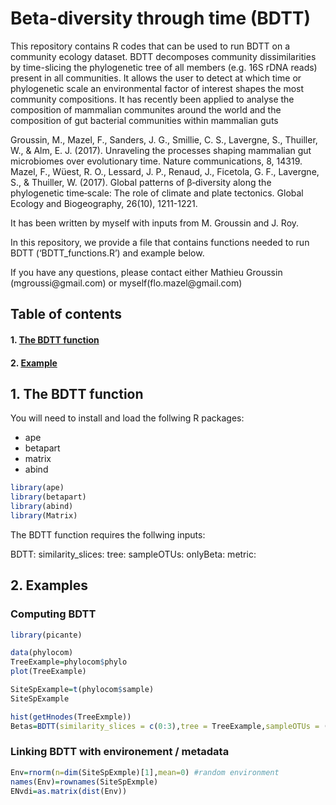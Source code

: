 # Beta-diversity through time (BDTT) 

This repository contains R codes that can be used to run BDTT on a community ecology dataset. BDTT decomposes community dissimilarities by time-slicing the phylogenetic tree of all members (e.g. 16S rDNA reads) present in all communities. It allows the user to detect at which time or phylogenetic scale an environmental factor of interest shapes the most community compositions. It has recently been applied to analyse the composition of mammalian communites around the world and the composition of gut bacterial communities within mammalian guts

Groussin, M., Mazel, F., Sanders, J. G., Smillie, C. S., Lavergne, S., Thuiller, W., & Alm, E. J. (2017). Unraveling the processes shaping mammalian gut microbiomes over evolutionary time. Nature communications, 8, 14319.
Mazel, F., Wüest, R. O., Lessard, J. P., Renaud, J., Ficetola, G. F., Lavergne, S., & Thuiller, W. (2017). Global patterns of β‐diversity along the phylogenetic time‐scale: The role of climate and plate tectonics. Global Ecology and Biogeography, 26(10), 1211-1221.

It has been written by myself with inputs from M. Groussin and J. Roy. 

In this repository, we provide a file that contains functions needed to run BDTT ('BDTT_functions.R') and example below. 


If you have any questions, please contact either Mathieu Groussin (mgroussi@gmail.com) or myself(flo.mazel@gmail.com)


## Table of contents

#### 1. [The BDTT function](#Functions)

#### 2. [Example](#Example)


## 1. The BDTT function <a name="Functions"></a>

You will need to install and load the follwing R packages: 

* ape
* betapart 
* matrix 
* abind

```r
library(ape)
library(betapart)
library(abind)
library(Matrix)
```

The BDTT function requires the follwing inputs: 

BDTT:
similarity_slices: 
tree: 
sampleOTUs: 
onlyBeta: 
metric:



## 2. Examples <a name="Example"></a>

### Computing BDTT

```r
library(picante)

data(phylocom)
TreeExample=phylocom$phylo
plot(TreeExample)

SiteSpExample=t(phylocom$sample)
SiteSpExample

hist(getHnodes(TreeExmple))
Betas=BDTT(similarity_slices = c(0:3),tree = TreeExample,sampleOTUs = (SiteSpExample))
```


### Linking BDTT with environement / metadata

```r
Env=rnorm(n=dim(SiteSpExmple)[1],mean=0) #random environment
names(Env)=rownames(SiteSpExmple)
ENvdi=as.matrix(dist(Env))
```

